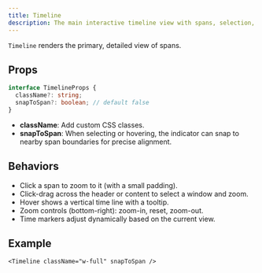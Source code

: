 ```yaml
---
title: Timeline
description: The main interactive timeline view with spans, selection, hover line, and zoom controls.
---
```


`Timeline` renders the primary, detailed view of spans.

## Props

```ts
interface TimelineProps {
  className?: string;
  snapToSpan?: boolean; // default false
}
```

- **className**: Add custom CSS classes.
- **snapToSpan**: When selecting or hovering, the indicator can snap to nearby span boundaries for precise alignment.

## Behaviors

- Click a span to zoom to it (with a small padding).
- Click-drag across the header or content to select a window and zoom.
- Hover shows a vertical time line with a tooltip.
- Zoom controls (bottom-right): zoom-in, reset, zoom-out.
- Time markers adjust dynamically based on the current view.

## Example

```tsx
<Timeline className="w-full" snapToSpan />
```
